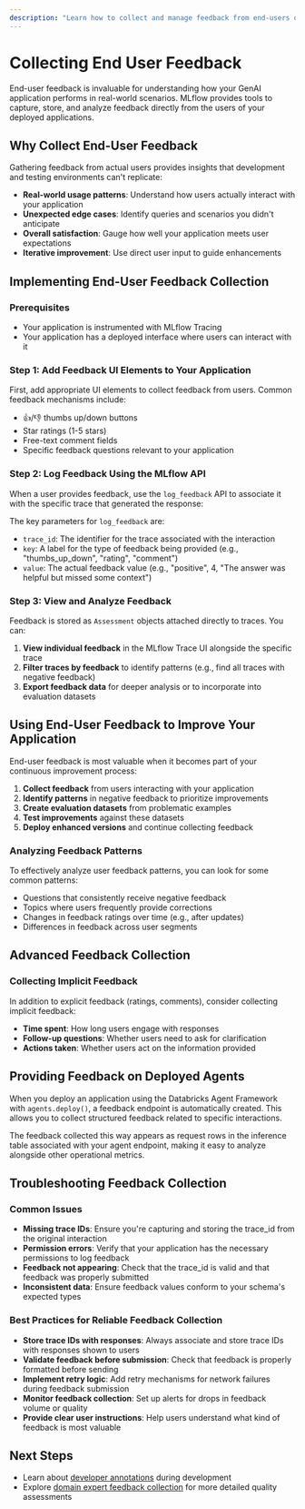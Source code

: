 ```yaml
---
description: "Learn how to collect and manage feedback from end-users of your deployed GenAI applications"
---
```


# Collecting End User Feedback

End-user feedback is invaluable for understanding how your GenAI application performs in real-world scenarios. MLflow provides tools to capture, store, and analyze feedback directly from the users of your deployed applications.

## Why Collect End-User Feedback

Gathering feedback from actual users provides insights that development and testing environments can't replicate:

- **Real-world usage patterns**: Understand how users actually interact with your application
- **Unexpected edge cases**: Identify queries and scenarios you didn't anticipate
- **Overall satisfaction**: Gauge how well your application meets user expectations
- **Iterative improvement**: Use direct user input to guide enhancements

## Implementing End-User Feedback Collection

### Prerequisites

- Your application is instrumented with MLflow Tracing
- Your application has a deployed interface where users can interact with it

### Step 1: Add Feedback UI Elements to Your Application

First, add appropriate UI elements to collect feedback from users. Common feedback mechanisms include:

- 👍/👎 thumbs up/down buttons
- Star ratings (1-5 stars)
- Free-text comment fields
- Specific feedback questions relevant to your application

### Step 2: Log Feedback Using the MLflow API

When a user provides feedback, use the `log_feedback` API to associate it with the specific trace that generated the response:

<!-- TODO: add code snippet -->

The key parameters for `log_feedback` are:

- `trace_id`: The identifier for the trace associated with the interaction
- `key`: A label for the type of feedback being provided (e.g., "thumbs_up_down", "rating", "comment")
- `value`: The actual feedback value (e.g., "positive", 4, "The answer was helpful but missed some context")

### Step 3: View and Analyze Feedback

Feedback is stored as `Assessment` objects attached directly to traces. You can:

1. **View individual feedback** in the MLflow Trace UI alongside the specific trace
2. **Filter traces by feedback** to identify patterns (e.g., find all traces with negative feedback)
3. **Export feedback data** for deeper analysis or to incorporate into evaluation datasets

<!-- TODO: add ## Example: Implementing User Feedback in a Chat Application and code snippet -->

## Using End-User Feedback to Improve Your Application

End-user feedback is most valuable when it becomes part of your continuous improvement process:

1. **Collect feedback** from users interacting with your application
2. **Identify patterns** in negative feedback to prioritize improvements
3. **Create evaluation datasets** from problematic examples
4. **Test improvements** against these datasets
5. **Deploy enhanced versions** and continue collecting feedback

### Analyzing Feedback Patterns

To effectively analyze user feedback patterns, you can look for some common patterns:
- Questions that consistently receive negative feedback
- Topics where users frequently provide corrections
- Changes in feedback ratings over time (e.g., after updates)
- Differences in feedback across user segments

<!-- TODO: add code snippet -->

## Advanced Feedback Collection

<!-- TODO: add ### Customizing Feedback Schemas and code snippet -->

### Collecting Implicit Feedback

In addition to explicit feedback (ratings, comments), consider collecting implicit feedback:

- **Time spent**: How long users engage with responses
- **Follow-up questions**: Whether users need to ask for clarification
- **Actions taken**: Whether users act on the information provided

## Providing Feedback on Deployed Agents

When you deploy an application using the Databricks Agent Framework with `agents.deploy()`, a feedback endpoint is automatically created. This allows you to collect structured feedback related to specific interactions.

<!-- TODO: add code snippet -->

The feedback collected this way appears as request rows in the inference table associated with your agent endpoint, making it easy to analyze alongside other operational metrics.

## Troubleshooting Feedback Collection

### Common Issues

- **Missing trace IDs**: Ensure you're capturing and storing the trace_id from the original interaction
- **Permission errors**: Verify that your application has the necessary permissions to log feedback
- **Feedback not appearing**: Check that the trace_id is valid and that feedback was properly submitted
- **Inconsistent data**: Ensure feedback values conform to your schema's expected types

### Best Practices for Reliable Feedback Collection

- **Store trace IDs with responses**: Always associate and store trace IDs with responses shown to users
- **Validate feedback before submission**: Check that feedback is properly formatted before sending
- **Implement retry logic**: Add retry mechanisms for network failures during feedback submission
- **Monitor feedback collection**: Set up alerts for drops in feedback volume or quality
- **Provide clear user instructions**: Help users understand what kind of feedback is most valuable

## Next Steps

- Learn about [developer annotations](/mlflow3/genai/human-feedback/dev-annotations) during development
- Explore [domain expert feedback collection](/mlflow3/genai/human-feedback/expert-feedback/label-existing-traces) for more detailed quality assessments
